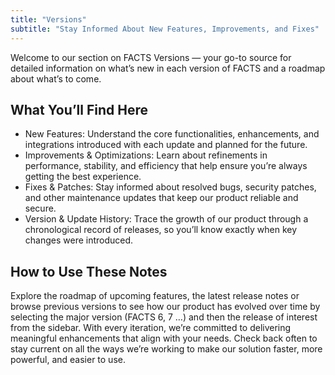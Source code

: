 ```yaml
---
title: "Versions"
subtitle: "Stay Informed About New Features, Improvements, and Fixes"
---
```


Welcome to our section on FACTS Versions — your go-to source for detailed information on what’s new in each version of FACTS and a roadmap about what's to come. 

## What You’ll Find Here

- New Features: Understand the core functionalities, enhancements, and integrations introduced with each update and planned for the future.
- Improvements & Optimizations: Learn about refinements in performance, stability, and efficiency that help ensure you’re always getting the best experience.
- Fixes & Patches: Stay informed about resolved bugs, security patches, and other maintenance updates that keep our product reliable and secure.
- Version & Update History: Trace the growth of our product through a chronological record of releases, so you’ll know exactly when key changes were introduced.

## How to Use These Notes

Explore the roadmap of upcoming features, the latest release notes or browse previous versions to see how our product has evolved over time by selecting the major version (FACTS 6, 7 ...) and then the release of interest from the sidebar. With every iteration, we’re committed to delivering meaningful enhancements that align with your needs. Check back often to stay current on all the ways we’re working to make our solution faster, more powerful, and easier to use.
